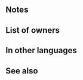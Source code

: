 {{SkillPage Tabs}}{{Weapon Infobox
|tagid=SID_赤いアヒル
|weaponType=Dagger
|might=8
|range=2
|effect=If unit's Spd > foe's Spd, deals damage = 70% of difference between stats. (Maximum bonus of +7 damage. Combos with Phantom Spd.) After combat, if unit attacked, inflicts Def/Res-5 on foes within 2 spaces of target through their next actions.
|cost=200
|exclusive=0
|canUseMove=
|statModifiers=0,8,0,0,0
|next=Red-Hot Ducks+
|promotionRarity=5
|promotionTier=1
|required=Steel Dagger
|properties=
}}
==Notes==
{{BonusStatDamage|stat=Spd}}
{{IfUnitAttacked}}
{{Penalties}}

==List of owners==
{{Skill Hero List}}
==In other languages==
{{OtherLanguages
|japanese=赤いアヒル
|german=Rote Entchen
|spanishEU=Patitos rojos
|spanishLA=Patitos rojos
|french=Canards rouges
|italian=Paperelle rosse
|chineseTW=紅色小鴨
|portuguese=Patos vermelhos
}}
==See also==
{{See also skills|cond=Description LIKE '%If unit_s%> foe_s%, deals damage =%of difference between stats%'|columns=3}}
{{Weapons Navbox}}